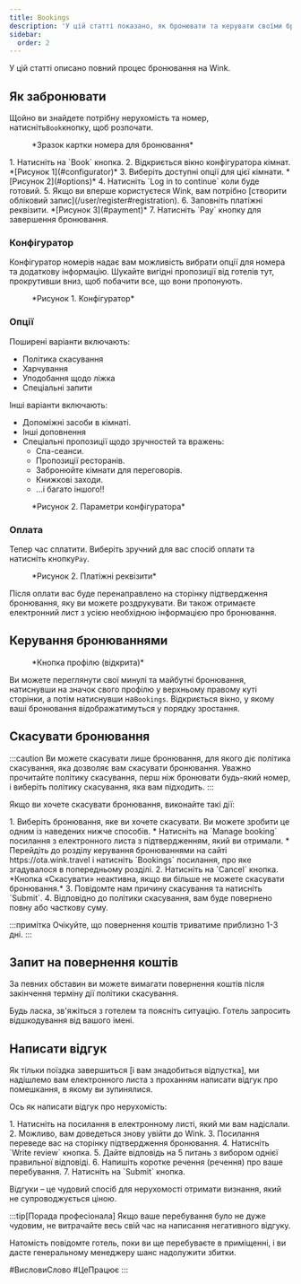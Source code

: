 ```yaml
---
title: Bookings
description: 'У цій статті показано, як бронювати та керувати своїми бронюваннями на Wink'
sidebar:
  order: 2
---
```


У цій статті описано повний процес бронювання на Wink.

## Як забронювати

Щойно ви знайдете потрібну нерухомість та номер, натисніть`Book`кнопку, щоб розпочати.

<figure>
  <CloudinaryImage width="350" height="819" resize="scale" quality="best" alt="Картка номера, яку можна забронювати" src="academy/guest-room-card" errorImage="noimage_opaque_nyrtl0.png" />

  <figcaption>*Зразок картки номера для бронювання*</figcaption>
</figure>


<Steps>
  1. Натисніть на `Book` кнопка.
  2. Відкриється вікно конфігуратора кімнат. *[Рисунок 1](#configurator)*
  3. Виберіть доступні опції для цієї кімнати. *[Рисунок 2](#options)*
  4. Натисніть `Log in to continue` коли буде готовий.
  5. Якщо ви вперше користуєтеся Wink, вам потрібно [створити обліковий запис](/user/register#registration).
  6. Заповніть платіжні реквізити. *[Рисунок 3](#payment)*
  7. Натисніть `Pay` кнопку для завершення бронювання.
</Steps>


### Конфігуратор

Конфігуратор номерів надає вам можливість вибрати опції для номера та додаткову інформацію.
Шукайте вигідні пропозиції від готелів тут, прокрутивши вниз, щоб побачити все, що вони пропонують.

<figure>
  <CloudinaryImage width="700" height="1176" resize="scale" quality="best" alt="Конфігуратор кімнат" src="academy/room-configurator-1" errorImage="noimage_opaque_nyrtl0.png" />

  <figcaption>*Рисунок 1. Конфігуратор*</figcaption>
</figure>


### Опції

Поширені варіанти включають:

* Політика скасування
* Харчування
* Уподобання щодо ліжка
* Спеціальні запити

Інші варіанти включають:

* Допоміжні засоби в кімнаті.
* Інші доповнення
* Спеціальні пропозиції щодо зручностей та вражень:
  * Спа-сеанси.
  * Пропозиції ресторанів.
  * Забронюйте кімнати для переговорів.
  * Книжкові заходи.
  * ...і багато іншого!!

<figure>
  <CloudinaryImage width="700" height="1176" resize="scale" quality="best" alt="Конфігуратор кімнат" src="academy/room-configurator-2" errorImage="noimage_opaque_nyrtl0.png" />

  <figcaption>*Рисунок 2. Параметри конфігуратора*</figcaption>
</figure>


### Оплата

Тепер час сплатити. Виберіть зручний для вас спосіб оплати та натисніть кнопку`Pay`.

<figure>
  <CloudinaryImage width="700" height="1141" resize="scale" quality="best" alt="Платіжні реквізити" src="academy/payment-modal" errorImage="noimage_opaque_nyrtl0.png" />

  <figcaption>*Рисунок 2. Платіжні реквізити*</figcaption>
</figure>


Після оплати вас буде перенаправлено на сторінку підтвердження бронювання, яку ви можете роздрукувати.
Ви також отримаєте електронний лист з усією необхідною інформацією про бронювання.

## Керування бронюваннями

<figure>
  <CloudinaryImage width="350" height="404" resize="scale" quality="best" alt="Кнопка облікового запису після автентифікації" src="academy/account-button-auth-open" errorImage="noimage_opaque_nyrtl0.png" />

  <figcaption>*Кнопка профілю (відкрита)*</figcaption>
</figure>


Ви можете переглянути свої минулі та майбутні бронювання, натиснувши на значок свого профілю у верхньому правому куті сторінки, а потім натиснувши на`Bookings`.
Відкриється вікно, у якому ваші бронювання відображатимуться у порядку зростання.

## Скасувати бронювання

:::caution
Ви можете скасувати лише бронювання, для якого діє політика скасування, яка дозволяє вам скасувати бронювання. Уважно прочитайте політику скасування, перш ніж бронювати будь-який номер, і виберіть політику скасування, яка вам підходить. :::

Якщо ви хочете скасувати бронювання, виконайте такі дії:

<Steps>
  1. Виберіть бронювання, яке ви хочете скасувати. Ви можете зробити це одним із наведених нижче способів.
     * Натисніть на `Manage booking` посилання з електронного листа з підтвердженням, який ви отримали.
     * Перейдіть до розділу керування бронюваннями на сайті https://ota.wink.travel і натисніть `Bookings` посилання, про яке згадувалося в попередньому розділі.
  2. Натисніть на `Cancel` кнопка. *Кнопка «Скасувати» неактивна, якщо ви більше не можете скасувати бронювання.*
  3. Повідомте нам причину скасування та натисніть `Submit`.
  4. Відповідно до політики скасування, вам буде повернено повну або часткову суму.
</Steps>


:::примітка
Очікуйте, що повернення коштів триватиме приблизно 1-3 дні.
:::

## Запит на повернення коштів

За певних обставин ви можете вимагати повернення коштів після закінчення терміну дії політики скасування.

Будь ласка, зв'яжіться з готелем та поясніть ситуацію. Готель запросить відшкодування від вашого імені.

## Написати відгук

Як тільки поїздка завершиться \[і вам знадобиться відпустка], ми надішлемо вам електронного листа з проханням написати відгук про помешкання, в якому ви зупинялися.

Ось як написати відгук про нерухомість:

<Steps>
  1. Натисніть на посилання в електронному листі, який ми вам надіслали.
  2. Можливо, вам доведеться знову увійти до Wink.
  3. Посилання переведе вас на сторінку підтвердження бронювання.
  4. Натисніть `Write review` кнопка.
  5. Дайте відповідь на 5 питань з вибором однієї правильної відповіді.
  6. Напишіть коротке речення (речення) про ваше перебування.
  7. Натисніть на `Submit` кнопка.
</Steps>


Відгуки – це чудовий спосіб для нерухомості отримати визнання, який не супроводжується ціною.

:::tip\[Порада професіонала]
Якщо ваше перебування було не дуже чудовим, не витрачайте весь свій час на написання негативного відгуку.

Натомість повідомте готель, поки ви ще перебуваєте в приміщенні, і ви дасте генеральному менеджеру шанс надолужити збитки.

\#ВисловиСлово #ЦеПрацює
:::

